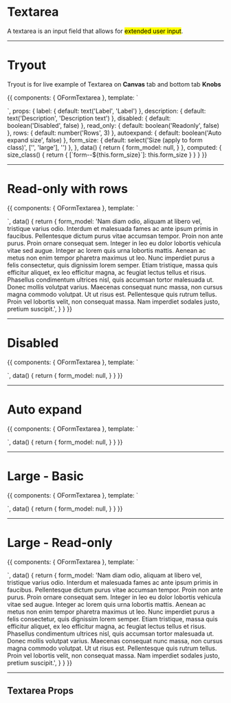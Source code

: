 <!-- Storybook Addon imports -->

<!-- Component import -->

<!-- Additional subcomponents -->


<Meta title='5. Components|Forms/Textarea' />

# Textarea

A textarea is an input field that allows for <mark>extended user input</mark>.


<hr/>

# Tryout

Tryout is for live example of Textarea on **Canvas** tab and bottom tab **Knobs**

<Story name='Tryout'>
  {{
    components: { OFormTextarea },
    template: `<form class="form" :class="size_class">
      <o-form-textarea id="form_basic" 
        v-model="form_model" 
        :label="label"
        :description="description"
        :disabled="disabled"
        :read_only="read_only"
        :rows="rows"
        :autoexpand="autoexpand">
      </o-form-textarea>
    </form>`,
    props: {
      label: {
        default: text('Label', 'Label')
      },
      description: {
        default: text('Description', 'Description text')
      },
      disabled: {
        default: boolean('Disabled', false)
      },
      read_only: {
        default: boolean('Readonly', false)
      },
      rows: {
        default: number('Rows', 3)
      },
      autoexpand: {
        default: boolean('Auto expand size', false)
      },
      form_size: {
        default: select('Size (apply to form class)', ['', 'large'], '')
      },
    },
    data() {
      return {
        form_model: null,
      }
    },
    computed: {
      size_class() {
        return { [`form--${this.form_size}`]: this.form_size }
      }
    }
  }}
</Story>

<hr/>


# Read-only with rows

<Preview>
  <Story name='Read-only with rows'>
    {{
      components: { OFormTextarea },
      template: `<form class="form">
        <o-form-textarea id="form_basic" 
          v-model="form_model" 
          label="Label"
          description="Description text"
          :read_only="true"
          :rows="5">
        </o-form-textarea>
      </form>`,
      data() {
        return {
          form_model: 'Nam diam odio, aliquam at libero vel, tristique varius odio. Interdum et malesuada fames ac ante ipsum primis in faucibus. Pellentesque dictum purus vitae accumsan tempor. Proin non ante purus. Proin ornare consequat sem. Integer in leo eu dolor lobortis vehicula vitae sed augue. Integer ac lorem quis urna lobortis mattis. Aenean ac metus non enim tempor pharetra maximus ut leo. Nunc imperdiet purus a felis consectetur, quis dignissim lorem semper. Etiam tristique, massa quis efficitur aliquet, ex leo efficitur magna, ac feugiat lectus tellus et risus. Phasellus condimentum ultrices nisl, quis accumsan tortor malesuada ut. Donec mollis volutpat varius. Maecenas consequat nunc massa, non cursus magna commodo volutpat. Ut ut risus est. Pellentesque quis rutrum tellus. Proin vel lobortis velit, non consequat massa. Nam imperdiet sodales justo, pretium suscipit.',
        }
      }
    }}
  </Story>
</Preview>

<hr/>


# Disabled

<Preview>
  <Story name='Disabled'>
    {{
      components: { OFormTextarea },
      template: `<form class="form">
        <o-form-textarea id="form_basic" 
          v-model="form_model" 
          label="Label"
          description="Description text"
          :disabled="true">
        </o-form-textarea>
      </form>`,
      data() {
        return {
          form_model: null,
        }
      }
    }}
  </Story>
</Preview>

<hr/>


# Auto expand

<Preview>
  <Story name='Auto expand'>
    {{
      components: { OFormTextarea },
      template: `<form class="form">
        <o-form-textarea id="form_basic" 
          v-model="form_model" 
          label="Label"
          description="Description text"
          :autoexpand="true">
        </o-form-textarea>
      </form>`,
      data() {
        return {
          form_model: null,
        }
      }
    }}
  </Story>
</Preview>

<hr/>


# Large - Basic

<Preview>
  <Story name='Large - Basic'>
    {{
      components: { OFormTextarea },
      template: `<form class="form form--large">
        <o-form-textarea id="form_basic" 
          v-model="form_model" 
          label="Label"
          description="Description text">
        </o-form-textarea>
      </form>`,
      data() {
        return {
          form_model: null,
        }
      }
    }}
  </Story>
</Preview>

<hr/>


# Large - Read-only

<Preview>
  <Story name='Large - Read-only'>
    {{
      components: { OFormTextarea },
      template: `<form class="form form--large">
        <o-form-textarea id="form_basic" 
          v-model="form_model" 
          label="Label"
          description="Description text"
          :read_only="true">
        </o-form-textarea>
      </form>`,
      data() {
        return {
          form_model: 'Nam diam odio, aliquam at libero vel, tristique varius odio. Interdum et malesuada fames ac ante ipsum primis in faucibus. Pellentesque dictum purus vitae accumsan tempor. Proin non ante purus. Proin ornare consequat sem. Integer in leo eu dolor lobortis vehicula vitae sed augue. Integer ac lorem quis urna lobortis mattis. Aenean ac metus non enim tempor pharetra maximus ut leo. Nunc imperdiet purus a felis consectetur, quis dignissim lorem semper. Etiam tristique, massa quis efficitur aliquet, ex leo efficitur magna, ac feugiat lectus tellus et risus. Phasellus condimentum ultrices nisl, quis accumsan tortor malesuada ut. Donec mollis volutpat varius. Maecenas consequat nunc massa, non cursus magna commodo volutpat. Ut ut risus est. Pellentesque quis rutrum tellus. Proin vel lobortis velit, non consequat massa. Nam imperdiet sodales justo, pretium suscipit.',
        }
      }
    }}
  </Story>
</Preview>


<hr/>

## Textarea Props

<Props of={OFormTextarea} />

